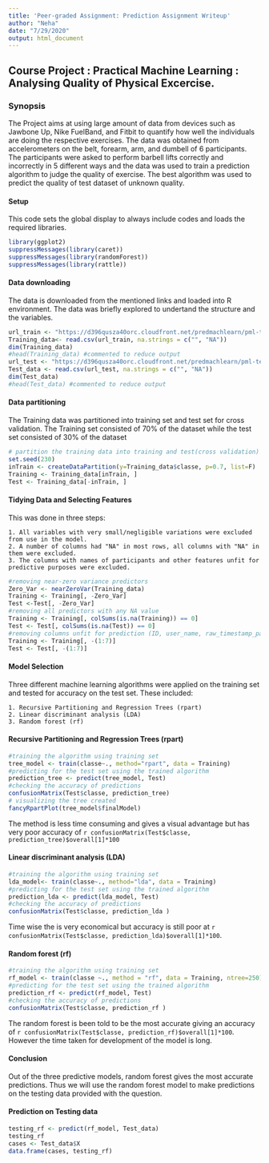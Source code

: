 ```yaml
---
title: 'Peer-graded Assignment: Prediction Assignment Writeup'
author: "Neha"
date: "7/29/2020"
output: html_document
---
```

## Course Project : Practical Machine Learning : Analysing Quality of Physical Excercise.

### Synopsis 

The Project aims at using large amount of data from devices such as Jawbone Up, Nike FuelBand, and Fitbit to  quantify how well the individuals are doing the respective exercises. The data was obtained from accelerometers on the belt, forearm, arm, and dumbell of 6 participants. The participants were asked to perform barbell lifts correctly and incorrectly in 5 different ways and the data was used to train a prediction algorithm to judge the quality of exercise. The best algorithm was used to predict the quality of test dataset of unknown quality.

#### Setup 
This code sets the global display to always include codes and loads the required libraries. 

```r
library(ggplot2)
suppressMessages(library(caret))
suppressMessages(library(randomForest))
suppressMessages(library(rattle))
``` 

#### Data downloading
The data is downloaded from the mentioned links and loaded into R environment. The data was briefly explored to undertand the structure and the variables.

```r
url_train <- "https://d396qusza40orc.cloudfront.net/predmachlearn/pml-training.csv"
Training_data<- read.csv(url_train, na.strings = c("", "NA"))
dim(Training_data)
#head(Training_data) #commented to reduce output 
url_test <- "https://d396qusza40orc.cloudfront.net/predmachlearn/pml-testing.csv"
Test_data <- read.csv(url_test, na.strings = c("", "NA"))
dim(Test_data)
#head(Test_data) #commented to reduce output 
```

#### Data partitioning

The Training data was partitioned into training set and test set for cross validation. The Training set consisted of 70% of the dataset while the test set consisted of 30% of the dataset
```r
# partition the training data into training and test(cross validation) set
set.seed(230)
inTrain <- createDataPartition(y=Training_data$classe, p=0.7, list=F)
Training <- Training_data[inTrain, ]
Test <- Training_data[-inTrain, ]
```

#### Tidying Data and Selecting Features 

This was done in three steps:  

    1. All variables with very small/negligible variations were excluded from use in the model.
    2. A number of columns had "NA" in most rows, all columns with "NA" in them were excluded.
    3. The columns with names of participants and other features unfit for predictive purposes were excluded. 
    
```r
#removing near-zero variance predictors
Zero_Var <- nearZeroVar(Training_data)
Training <- Training[, -Zero_Var]
Test <-Test[, -Zero_Var]
#removing all predictors with any NA value
Training <- Training[, colSums(is.na(Training)) == 0]
Test <- Test[, colSums(is.na(Test)) == 0]
#removing columns unfit for prediction (ID, user_name, raw_timestamp_part_1,etc.)
Training <- Training[, -(1:7)]
Test <- Test[, -(1:7)]
```

#### Model Selection

Three different machine learning algorithms were applied on the training set and tested for accuracy on the test set. These included:

    1. Recursive Partitioning and Regression Trees (rpart)
    2. Linear discriminant analysis (LDA)
    3. Random forest (rf)
    
#### Recursive Partitioning and Regression Trees (rpart)

```r
#training the algorithm using training set
tree_model <- train(classe~., method="rpart", data = Training)
#predicting for the test set using the trained algorithm
prediction_tree <- predict(tree_model, Test)
#checking the accuracy of predictions
confusionMatrix(Test$classe, prediction_tree)
# visualizing the tree created
fancyRpartPlot(tree_model$finalModel)
```  


The method is less time consuming and gives a visual advantage but has very poor accuracy of `r confusionMatrix(Test$classe, prediction_tree)$overall[1]*100`

#### Linear discriminant analysis (LDA)

```r
#training the algorithm using training set
lda_model<- train(classe~., method="lda", data = Training)
#predicting for the test set using the trained algorithm
prediction_lda <- predict(lda_model, Test)
#checking the accuracy of predictions
confusionMatrix(Test$classe, prediction_lda )
```
Time wise the is very economical but accuracy is still poor at `r confusionMatrix(Test$classe, prediction_lda)$overall[1]*100`.

#### Random forest (rf)

```r
#training the algorithm using training set
rf_model <- train(classe ~., method = "rf", data = Training, ntree=250)
#predicting for the test set using the trained algorithm
prediction_rf <- predict(rf_model, Test)
#checking the accuracy of predictions
confusionMatrix(Test$classe, prediction_rf )
```

The random forest is been told to be the most accurate giving an accuracy of `r confusionMatrix(Test$classe, prediction_rf)$overall[1]*100`. However the time taken for development of the model is long.

#### Conclusion

Out of the three predictive models, random forest gives the most accurate predictions. Thus we will use the random forest model to make predictions on the testing data provided with the question.

#### Prediction on Testing data

```r
testing_rf <- predict(rf_model, Test_data)
testing_rf
cases <- Test_data$X
data.frame(cases, testing_rf)
```
